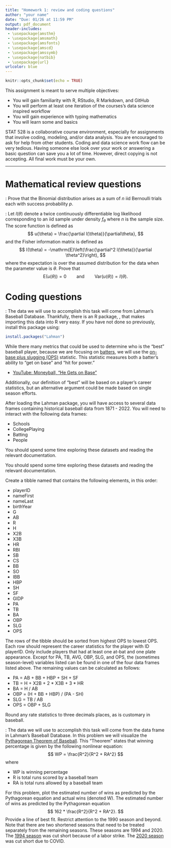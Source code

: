 ```yaml
---
title: "Homework 1: review and coding questions"
author: "your name"
date: "Due: 01/26 at 11:59 PM"
output: pdf_document
header-includes: 
 - \usepackage{amsthm}
 - \usepackage{amsmath}
 - \usepackage{amsfonts}
 - \usepackage{amscd}
 - \usepackage{amssymb}
 - \usepackage{natbib}
 - \usepackage{url}
urlcolor: blue  
---
```


\allowdisplaybreaks

\newcommand{\Var}{\mathrm{Var}}
\newcommand{\Prob}{\mathbb{P}}
\newcommand{\E}{\mathrm{E}}
\newcommand{\R}{\mathbb{R}}
\newcommand{\inner}[1]{\langle #1 \rangle}
\newcommand{\yobs}{y_{\text{obs}}}

```r
knitr::opts_chunk$set(echo = TRUE)
```


This assignment is meant to serve multiple objectives:

 - You will gain familiarity with R, RStudio, R Markdown, and GitHub
 - You will perform at least one iteration of the courses's data science inspired workflow
 - You will gain experience with typing mathematics
 - You will learn some \texttt{dplyr} and \texttt{ggplot2} basics

STAT 528 is a collaborative course environment, especially for assignments that involve coding, modeling, and/or data analysis. You are encouraged to ask for help from other students. Coding and data science work flow can be very tedious. Having someone else look over your work or answering a basic question can save you a lot of time. However, direct copying is not accepting. All final work must be your own.



***

# Mathematical review questions

\noindent{\bf Problem 1}: Prove that the Binomial distribution arises as a sum of $n$ iid Bernoulli trials each with success probability $p$. 

\vspace*{1cm}

\noindent{\bf Problem 2}: Let $l(\theta)$ denote a twice continuously differentiable log likelihood corresponding to an iid sample under density $f_\theta$ where $n$ is the sample size. The score function is defined as
$$
  u(\theta) = \frac{\partial l(\theta)}{\partial\theta},
$$
and the Fisher information matrix is defined as
$$
  I(\theta) = -\E\left(\frac{\partial^2 l(\theta)}{\partial \theta^2}\right),
$$
where the expectation is over the assumed distribution for the data when the parameter value is $\theta$. Prove that
$$
  \E(u(\theta)) = 0 \qquad \text{and} \qquad \Var(u(\theta)) = I(\theta).
$$


# Coding questions 

\noindent{\bf Problem 3}: The data we will use to accomplish this task will come from Lahman’s Baseball Database. Thankfully, there is an R package, \texttt{Lahman}, that makes importing this data into R very easy. If you have not done so previously, install this package using:

```r
install.packages("Lahman")
```

While there many metrics that could be used to determine who is the "best" baseball player, because we are focusing on [batters](https://en.m.wikipedia.org/wiki/Batting_(baseball)), we will use the [on-base plus slugging (OPS)](https://en.m.wikipedia.org/wiki/On-base_plus_slugging) statistic. This statistic measures both a batter's ability to "get on base" and "hit for power."

 - [YouTube: Moneyball, "He Gets on Base"](https://www.youtube.com/watch?v=3MjxoaynCmk)

Additionally, our definition of "best" will be based on a player's career statistics, but an alternative argument could be made based on single season efforts.

After loading the Lahman package, you will have access to several data frames containing historical baseball data from 1871 - 2022. You will need to interact with the following data frames: 

- Schools
- CollegePlaying
- Batting
- People

You should spend some time exploring these datasets and reading the relevant documentation.

You should spend some time exploring these datasets and reading the relevant documentation.

Create a tibble named \texttt{illini\_mlb\_batters} that contains the following elements, in this order:

 - playerID
 - nameFirst
 - nameLast
 - birthYear
 - G
 - AB
 - R
 - H
 - X2B
 - X3B
 - HR
 - RBI
 - SB
 - CS
 - BB
 - SO
 - IBB
 - HBP
 - SH
 - SF
 - GIDP
 - PA
 - TB
 - BA
 - OBP
 - SLG
 - OPS

The rows of the tibble should be sorted from highest OPS to lowest OPS. Each row should represent the career statistics for the player with ID playerID. Only include players that had at least one at-bat and one plate appearance. Except for PA, TB, AVG, OBP, SLG, and OPS, the (sometimes season-level) variables listed can be found in one of the four data frames listed above. The remaining values can be calculated as follows:

- PA = AB + BB + HBP + SH + SF 
- TB = H + X2B + 2 * X3B + 3 * HR 
- BA = H / AB 
- OBP = (H + BB + HBP) / (PA - SH) 
- SLG = TB / AB 
- OPS = OBP + SLG

Round any rate statistics to three decimals places, as is customary in baseball.


\noindent{\bf Problem 4}:  The data we will use to accomplish this task will come from the \texttt{Teams} data frame in Lahman’s Baseball Database. In this problem we will visualize the [Pythagorean Theorem of Baseball](https://www.baseball-reference.com/bullpen/Pythagorean_Theorem_of_Baseball). This "Theorem" states that winning percentage is given by the following nonlinear equation:
$$
  WP = \frac{R^2}{R^2 + RA^2}
$$
where 

 - WP is winning percentage 
 - R is total runs scored by a baseball team
 - RA is total runs allowed by a baseball team

For this problem, plot the estimated number of wins as predicted by the Pythagorean equation and actual wins (denoted W). The estimated number of wins as predicted by the Pythagorean equation
$$
  162 * \frac{R^2}{R^2 + RA^2}.
$$
Provide a line of best fit. Restrict attention to the 1990 season and beyond. Note that there are two shortened seasons that need to be treated separately from the remaining seasons. These seasons are 1994 and 2020. The [1994 season](https://en.wikipedia.org/wiki/1994%E2%80%9395_Major_League_Baseball_strike) was cut short because of a labor strike. The [2020 season](https://en.wikipedia.org/wiki/2020_Major_League_Baseball_season) was cut short due to COVID.







